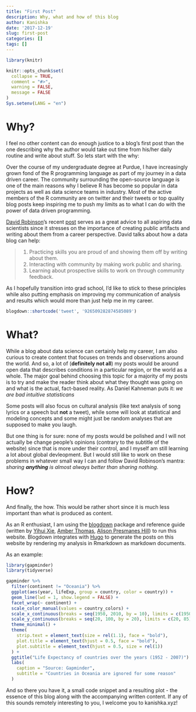```yaml
---
title: "First Post"
description: Why, what and how of this blog
author: Kanishka
date: '2017-12-19'
slug: first-post
categories: []
tags: []
---
```


```r
library(knitr)

knitr::opts_chunk$set(
  collapse = TRUE,
  comment = "#>",
  warning = FALSE,
  message = FALSE
)
Sys.setenv(LANG = "en")
```

# Why?

I feel no other content can do enough justice to a blog's first post than the one describing why the author would take out time from his/her daily routine and write about stuff. So lets start with the why:

Over the course of my undergraduate degree at Purdue, I have increasingly grown fond of the R programming language as part of my journey in a data driven career. The community surrounding the open-source language is one of the main reasons why I believe R has become so popular in data projects as well as data science teams in industry. Most of the active members of the R community are on twitter and their tweets or top quality blog posts keep inspiring me to push my limits as to what I can do with the power of data driven programming.

[David Robinson](https://twitter.com/drob)'s recent [post](http://varianceexplained.org/r/start-blog/) serves as a great advice to all aspiring data scientists since it stresses on the importance of creating public artifacts and writing about them from a career perspective. David talks about how a data blog can help:

>1. Practicing skills you are proud of and showing them off by writing about them.
2. Interacting with community by making work public and sharing.
3. Learning about prospective skills to work on through community feedback.

As I hopefully transition into grad school, I'd like to stick to these principles while also putting emphasis on improving my communication of analysis and results which would more than just help me in my career.

```r
blogdown::shortcode('tweet', '926509282874585089')
```


# What?

While a blog about data science can certainly help my career, I am also curious to create content that focuses on trends and observations around the world. And so, a lot of (**definitely not all**) my posts would be around open data that describes conditions in a particular region, or the world as a whole. The major goal behind choosing this topic for a majority of my posts is to try and make the reader think about what they thought was going on and what is the actual, fact-based reality. As Daniel Kahneman puts it: *we are bad intuitive statisticans*

Some posts will also focus on cultural analysis (like text analysis of song lyrics or a speech but **not** a tweet), while some will look at statistical and modeling concepts and some might just be random analyses that are supposed to make you laugh.

But one thing is for sure: none of my posts would be polished and I will not actually be change people's opinions (contrary to the subtitle of the website) since that is more under their control, and I myself am still learning a lot about global devleopment. But I would still like to work on these problems in whatever small way I can and follow David Robinson's mantra: *sharing **anything** is almost always better than sharing nothing.*

# How?

And finally, the how. This would be rather short since it is much less important than what is produced as content. 

As an R enthusiast, I am using the [blogdown](https://bookdown.org/yihui/blogdown/) package and reference guide (written by [Yihui Xie](https://yihui.name/en/), [Amber Thomas](http://amber.rbind.io/), [Alison Presmanes Hill](https://alison.rbind.io/)) to run this website. Blogdown integrates with [Hugo](https://gohugo.io/) to generate the posts on this website by rendering my analysis in Rmarkdown as markdown documents. 

As an example:

```r
library(gapminder)
library(tidyverse)

gapminder %>%
  filter(continent != "Oceania") %>%
  ggplot(aes(year, lifeExp, group = country, color = country)) +
  geom_line(lwd = 1, show.legend = FALSE) + 
  facet_wrap(~ continent) +
  scale_color_manual(values = country_colors) +
  scale_x_continuous(breaks = seq(1950, 2010, by = 10), limits = c(1950, 2010)) +
  scale_y_continuous(breaks = seq(20, 100, by = 20), limits = c(20, 85)) +
  theme_minimal() +
  theme(
    strip.text = element_text(size = rel(1.1), face = "bold"),
    plot.title = element_text(hjust = 0.5, face = "bold"),
    plot.subtitle = element_text(hjust = 0.5, size = rel(1))
  ) +
  ggtitle("Life Expectancy of countries over the years (1952 - 2007)") + 
  labs(
    caption = "Source: Gapminder",
    subtitle = "Countries in Oceania are ignored for some reason"
  )

```

And so there you have it, a small code snippet and a resulting plot - the essence of this blog along with the accompanying written content. If any of this sounds remotely interesting to you, I welcome you to kanishka.xyz!

